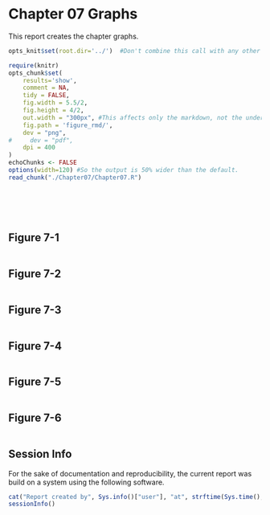Chapter 07 Graphs
=================================================
This report creates the chapter graphs.

<!--  Set the working directory to the repository's base directory; this assumes the report is nested inside of only one directory.-->
```r
opts_knit$set(root.dir='../')  #Don't combine this call with any other chunk -especially one that uses file paths.
```

<!-- Set the report-wide options, and point to the external code file. -->
```r
require(knitr)
opts_chunk$set(
    results='show', 
    comment = NA, 
    tidy = FALSE,
    fig.width = 5.5/2, 
    fig.height = 4/2, 
    out.width = "300px", #This affects only the markdown, not the underlying png file.  The height will be scaled appropriately.
    fig.path = 'figure_rmd/',     
    dev = "png",
#     dev = "pdf",
    dpi = 400
)
echoChunks <- FALSE
options(width=120) #So the output is 50% wider than the default.
read_chunk("./Chapter07/Chapter07.R") 
```
<!-- Load the packages.  Suppress the output when loading packages. --> 
```r
```

<!-- Load any Global functions and variables declared in the R file.  Suppress the output. --> 
```r
```

<!-- Declare any global functions specific to a Rmd output.  Suppress the output. --> 
```r
```

<!-- Load the datasets. -->
```r
```

<!-- Tweak the datasets. -->
```r
```

## Figure 7-1
```r
```
## Figure 7-2
```r
```
## Figure 7-3
```r
```
## Figure 7-4
```r
```
## Figure 7-5
```r
```
## Figure 7-6
```r
```

## Session Info
For the sake of documentation and reproducibility, the current report was build on a system using the following software.

```r
cat("Report created by", Sys.info()["user"], "at", strftime(Sys.time(), "%F, %T %z"))
sessionInfo()
```

